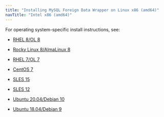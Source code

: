 ```yaml
---
title: "Installing MySQL Foreign Data Wrapper on Linux x86 (amd64)"
navTitle: "Intel x86 (amd64)"
---
```


For operating system-specific install instructions, see:

  - [RHEL 8/OL 8](01_mysql_rhel8_x86)

  - [Rocky Linux 8/AlmaLinux 8](02_mysql_other_linux8_x86)
  - [RHEL 7/OL 7](03_mysql_rhel7_x86)
  - [CentOS 7](04_mysql_centos7_x86)
  - [SLES 15](05_mysql_sles15_x86)
  - [SLES 12](07_mysql_sles12_x86)
  - [Ubuntu 20.04/Debian 10](09_mysql_ubuntu20_deb10_x86)
  - [Ubuntu 18.04/Debian 9](11_mysql_ubuntu18_deb9_x86)

